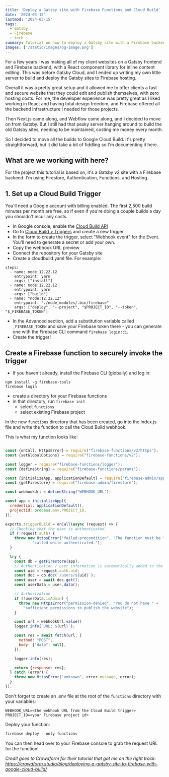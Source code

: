 ```yaml
---
title: 'Deploy a Gatsby site with Firebase Functions and Cloud Build'
date: '2024-03-15'
lastmod: '2024-03-15'
tags:
  - Gatsby
  - Firebase
  - tech
summary: Tutorial on how to deploy a Gatsby site with a Firebase backend using Firebase Functions and Google Cloud Build
images: ['/static/images/og-image.png']
---
```


For a few years I was making all of my client websites on a Gatsby frontend and Firebase backend, with a React component library for inline content editing. This was before Gatsby Cloud, and I ended up writing my own little server to build and deploy the Gatsby sites to Firebase hosting. 

Overall it was a pretty great setup and it allowed me to offer clients a fast and secure website that they could edit and publish themselves, with zero hosting costs. For me, the developer experience was pretty great as I liked working in React and having total design freedom, and Firebase offered all the backend infrastructure I needed for those projects.

Then Next.js came along, and Webflow came along, and I decided to move on from Gatsby. But I still had that pesky server hanging around to build the old Gatsby sites, needing to be maintained, costing me money every month. 

So I decided to move all the builds to Google Cloud Build. It's pretty straightforward, but it did take a bit of fiddling so I'm documenting it here. 

## What are we working with here?
For the project this tutorial is based on, it's a Gatsby v2 site with a Firebase backend: I'm using Firestore, Authentication, Functions, and Hosting. 

## 1. Set up a Cloud Build Trigger

You'll need a Google account with billing enabled. The first 2,500 build minutes per month are free, so if even if you're doing a couple builds a day you shouldn't incur any costs. 

- In Google console, enable the [Cloud Build API](https://console.cloud.google.com/marketplace/product/google/cloudbuild.googleapis.com)
- Go to [Cloud Build > Triggers](https://console.cloud.google.com/cloud-build/triggers) and create a new trigger
- In the form to create the trigger, select "Webhook event" for the Event. You'll need to generate a secret or add your own. 
- Copy the webhook URL preview
- Connect the repository for your Gatsby site
- Create a cloudbuild.yaml file. 
For example:
```
steps:
  - name: node:12.22.12
    entrypoint: yarn
    args: ["install"]
  - name: node:12.22.12
    entrypoint: yarn
    args: ["build"]
  - name: "node:12.22.12"
    entrypoint: "./node_modules/.bin/firebase"
    args: ["deploy", "--project", "$PROJECT_ID", "--token", "$_FIREBASE_TOKEN"]

```
- In the Advanced section, add a substitution variable called `_FIREBASE_TOKEN` and save your Firebase token there - you can generate one with the Firebase CLI command `firebase login:ci`. 
- Create the trigger!

## Create a Firebase function to securely invoke the trigger

- If you haven't already, install the Firebase CLI (globally) and log in:
```
npm install -g firebase-tools
firebase login
```
- create a directory for your Firebase functions
- in that directory, run `firebase init`
  - select `functions`
  - select existing Firebase project

In the new `functions` directory that has been created, go into the index.js file and write the function to call the Cloud Build webhook. 

This is what my function looks like:

```js

const {onCall, HttpsError} = require("firebase-functions/v2/https");
const {setGlobalOptions} = require("firebase-functions/v2");

const logger = require("firebase-functions/logger");
const {defineString} = require("firebase-functions/params");

const {initializeApp, applicationDefault} = require("firebase-admin/app");
const {getFirestore} = require("firebase-admin/firestore");

const webhookUrl = defineString("WEBHOOK_URL");

const app = initializeApp({
  credential: applicationDefault(),
  projectId: process.env.PROJECT_ID,
});

exports.triggerBuild = onCall(async (request) => {
  // Checking that the user is authenticated.
  if (!request.auth) {
    throw new HttpsError("failed-precondition", "The function must be " +
            "called while authenticated.");
  }

  try {
    const db = getFirestore(app);
    // Authentication / user information is automatically added to the request.
    const uid = request.auth.uid;
    const doc = db.doc(`/users/${uid}`);
    const user = await doc.get();
    const userData = user.data();

    // Authorization 
    if (!userData.isAdmin) {
      throw new HttpsError("permission-denied", "You do not have " +
        "sufficient permissions to publish the website");
    }

    const url = webhookUrl.value()
    logger.info(`URL: ${url}`);

    const res = await fetch(url, {
      method: "POST",
      body: {"data": null},
    });

    logger.info(res);

    return {response: res};
  } catch (error) {
    throw new HttpsError("unknown", error.message, error);
  }
});

```

Don't forget to create an .env file at the root of the `functions` directory with your variables:
```
WEBHOOK_URL=<the webhook URL from the Cloud Build trigger>
PROJECT_ID=<your Firebase project id>
```

Deploy your function:
```js
firebase deploy --only functions
```

You can then head over to your Firebase console to grab the request URL for the function! 



*Credit goes to Crowdform for their tutorial that got me on the right track: https://crowdform.studio/blog/deploying-a-gatsby-site-to-firebase-with-google-cloud-build/*

